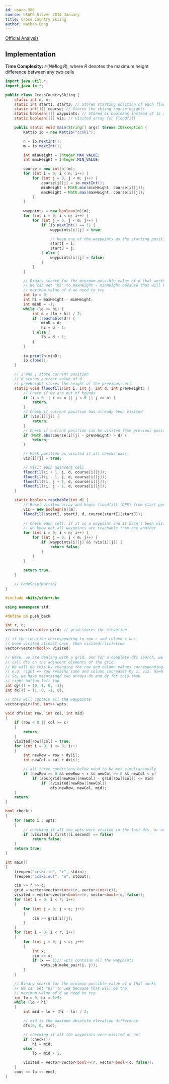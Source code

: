 ```yaml
---
id: usaco-380
source: USACO Silver 2014 January
title: Cross Country Skiing
author: Nathan Gong
---
```


[Official Analysis](http://www.usaco.org/current/data/sol_ccski.html)

## Implementation

**Time Complexity:** $\mathcal{O}(NM\log R)$, where $R$ denotes the maximum
height difference between any two cells

<LanguageSection>

<JavaSection>

```java
import java.util.*;
import java.io.*;

public class CrossCountrySkiing {
	static int n, m;
	static int startI, startJ; // Stores starting position of each floodfill
	static int[][] course; // Stores the skiing course heights
	static boolean[][] waypoints; // Stored as booleans instead of 1s and 0s
	static boolean[][] vis; // Visited array for floodfill

	public static void main(String[] args) throws IOException {
		Kattio io = new Kattio("ccski");

		n = io.nextInt();
		m = io.nextInt();

		int minHeight = Integer.MAX_VALUE;
		int maxHeight = Integer.MIN_VALUE;

		course = new int[n][m];
		for (int i = 0; i < n; i++) {
			for (int j = 0; j < m; j++) {
				course[i][j] = io.nextInt();
				minHeight = Math.min(minHeight, course[i][j]);
				maxHeight = Math.max(maxHeight, course[i][j]);
			}
		}
		
		waypoints = new boolean[n][m];
		for (int i = 0; i < n; i++) {
			for (int j = 0; j < m; j++) {
				if (io.nextInt() == 1) {
					waypoints[i][j] = true;

					// Keep one of the waypoints as the starting position
					startI = i;
					startJ = j;
				} else {
					waypoints[i][j] = false;
				}
			}
		}

		// Binary search for the minimum possible value of d that works
		// We can set "hi" to maxHeight - minHeight because that will be the
		// maximum value of d we need to try
		int lo = 0;
		int hi = maxHeight - minHeight;
		int minD = -1;
		while (lo <= hi) {
			int d = (lo + hi) / 2;
			if (reachable(d)) {
				minD = d;
				hi = d - 1;
			} else {
				lo = d + 1;
			}
		}
		
		io.println(minD);
		io.close();
	}

	// i and j store current position
	// d stores current value of d
	// prevHeight stores the height of the previous cell
	static void floodfill(int i, int j, int d, int prevHeight) {
		// Check if we are out of bounds
		if (i < 0 || i >= n || j < 0 || j >= m) {
			return;
		}
		// Check if current position has already been visited
		if (vis[i][j]) {
			return;
		}
		// Check if current position can be visited from previous position
		if (Math.abs(course[i][j] - prevHeight) > d) {
			return;
		}

		// Mark position as visited if all checks pass
		vis[i][j] = true;

		// Visit each adjacent cell
		floodfill(i + 1, j, d, course[i][j]);
		floodfill(i - 1, j, d, course[i][j]);
		floodfill(i, j + 1, d, course[i][j]);
		floodfill(i, j - 1, d, course[i][j]);
	}

	static boolean reachable(int d) {
		// Reset visited array and begin floodfill (DFS) from start position
		vis = new boolean[n][m];
		floodfill(startI, startJ, d, course[startI][startJ]);
		
		// Check each cell: if it is a waypoint and it hasn't been visited,
		// we know not all waypoints are reachable from one another
		for (int i = 0; i < n; i++) {
			for (int j = 0; j < m; j++) {
				if (waypoints[i][j] && !vis[i][j]) {
					return false;
				}
			}
		}
		
		return true;
	}

	// CodeSnip{Kattio}
}
```

</JavaSection>

<CPPSection>

```cpp
#include <bits/stdc++.h>

using namespace std;

#define pb push_back

int r, c;
vector<vector<int>> grid; // grid stores the elevation

// if the location corresponding to row r and column c has 
// been visited atleast once, then visited[r][c]=true
vector<vector<bool>> visited;

// Here, we are dealing with a grid, and for a complete dfs search, we need to 
// call dfs on the adjacent elements of the grid. 
// We will do this by changing the row and column values correspondingly.
// e.g. right => row remains same and column increases by 1. viz. dx=0 and dy=1.
// So, we have maintained two arrays dx and dy for this task
// right bottom left top
int dy[4] = {0, 1, 0, -1};
int dx[4] = {1, 0, -1, 0};

// this will contain all the waypoints
vector<pair<int, int>> wpts;

void dfs(int row, int col, int mid)
{
	if (row < 0 || col >= c)
	{
		return;
	}
	visited[row][col] = true;
	for (int i = 0; i <= 3; i++)
	{
		int newRow = row + dy[i];
		int newCol = col + dx[i];

		// all three conditions below need to be met simultaneously
		if (newRow >= 0 && newRow < r && newCol >= 0 && newCol < c)
			if (abs(grid[newRow][newCol] - grid[row][col]) <= mid)
				if (!visited[newRow][newCol])
					dfs(newRow, newCol, mid);
	}
	return;
}

bool check()
{
	for (auto i : wpts)
	{
		// checking if all the wpts were visited in the last dfs, or not
		if (visited[i.first][i.second] == false)
			return false;
	}
	return true;
}

int main()
{
	freopen("ccski.in", "r", stdin);
	freopen("ccski.out", "w", stdout);

	cin >> r >> c;
	grid = vector<vector<int>>(r, vector<int>(c));
	visited = vector<vector<bool>>(r, vector<bool>(c, false));
	for (int i = 0; i < r; i++)
	{
		for (int j = 0; j < c; j++)
		{
			cin >> grid[i][j];
		}
	}
	for (int i = 0; i < r; i++)
	{
		for (int j = 0; j < c; j++)
		{
			int x;
			cin >> x;
			if (x == 1)// wpts contains all the waypoints
				wpts.pb(make_pair(i, j)); 
		}
	}

	// Binary search for the minimum possible value of d that works
	// We can set "hi" to 1e9 because that will be the
	// maximum value of d we need to try
	int lo = 0, hi = 1e9;
	while (lo < hi)
	{
		int mid = lo + (hi - lo) / 2;

		// mid is the maximum absolute elevation difference
		dfs(0, 0, mid);

		// checking if all the waypoints were visited or not
		if (check())
			hi = mid;
		else
			lo = mid + 1;

		visited = vector<vector<bool>>(r, vector<bool>(c, false));
	}
	cout << lo << endl;
}

```
</CPPSection>

</LanguageSection>


